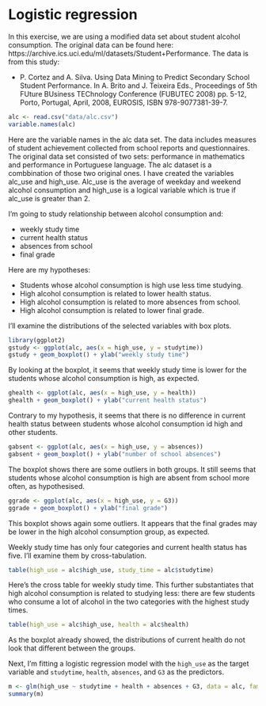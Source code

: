 # Logistic regression

In this exercise, we are using a modified data set about student alcohol consumption. The original data can be found here: https://archive.ics.uci.edu/ml/datasets/Student+Performance. The data is from this study:

- P. Cortez and A. Silva. Using Data Mining to Predict Secondary School Student Performance. In A. Brito and J. Teixeira Eds., Proceedings of 5th FUture BUsiness TEChnology Conference (FUBUTEC 2008) pp. 5-12, Porto, Portugal, April, 2008, EUROSIS, ISBN 978-9077381-39-7.

```r
alc <- read.csv("data/alc.csv")
variable.names(alc)
```

Here are the variable names in the alc data set. The data includes measures of student achievement collected from school reports and questionnaires. The original data set consisted of two sets: performance in mathematics and performance in Portuguese language. The alc dataset is a combbination of those two original ones. I have created the variables alc_use and high_use. Alc_use is the average of weekday and weekend alcohol consumption and high_use is a logical variable which is true if alc_use is greater than 2.

I'm going to study relationship between alcohol consumption and:

- weekly study time
- current health status
- absences from school
- final grade

Here are my hypotheses:

- Students whose alcohol consumption is high use less time studying.
- High alcohol consumption is related to lower health status.
- High alcohol consumption is related to more absences from school.
- High alcohol consumption is related to lower final grade.

I'll examine the distributions of the selected variables with box plots.

```r
library(ggplot2)
gstudy <- ggplot(alc, aes(x = high_use, y = studytime))
gstudy + geom_boxplot() + ylab("weekly study time")
```

By looking at the boxplot, it seems that weekly study time is lower for the students whose alcohol consumption is high, as expected.

```r
ghealth <- ggplot(alc, aes(x = high_use, y = health))
ghealth + geom_boxplot() + ylab("current health status")
```

Contrary to my hypothesis, it seems that there is no difference in current health status between students whose alcohol consumption id high and other students.

```r
gabsent <- ggplot(alc, aes(x = high_use, y = absences))
gabsent + geom_boxplot() + ylab("number of school absences")
```

The boxplot shows there are some outliers in both groups. It still seems that students whose alcohol consumption is high are absent from school more often, as hypothesised.

```r
ggrade <- ggplot(alc, aes(x = high_use, y = G3))
ggrade + geom_boxplot() + ylab("final grade")
```

This boxplot shows again some outliers. It appears that the final grades may be lower in the high alcohol consumption group, as expected.

Weekly study time has only four categories and current health status has five. I'll examine them by cross-tabulation.
```r
table(high_use = alc$high_use, study_time = alc$studytime)
```
Here's the cross table for weekly study time. This further substantiates that high alcohol consumption is related to studying less: there are few students who consume a lot of alcohol in the two categories with the highest study times.

```r
table(high_use = alc$high_use, health = alc$health)
```
As the boxplot already showed, the distributions of current health do not look that different between the groups.

Next, I'm fitting a logistic regression model with the `high_use` as the target variable and `studytime`, `health`, `absences`, and `G3` as the predictors.
```r
m <- glm(high_use ~ studytime + health + absences + G3, data = alc, family = "binomial")
summary(m)
```


